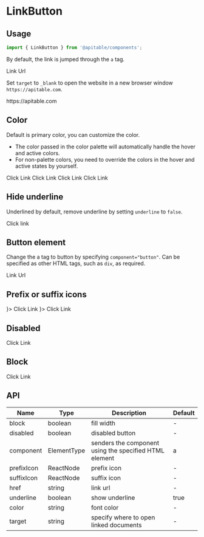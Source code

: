 
<Meta title="en/components/LinkButton" />

# LinkButton

## Usage

```jsx
import { LinkButton } from '@apitable/components';
```

By default, the link is jumped through the `a` tag.

<Canvas>
<ThemeToggle lang="en">
  <LinkButton>Link Url</LinkButton>
</ThemeToggle>
</Canvas>

Set `target` to `_blank` to open the website in a new browser window `https://apitable.com`.

<Canvas>
<ThemeToggle lang="en">
    <LinkButton href="https://apitable.com/">https://apitable.com</LinkButton>
</ThemeToggle>
</Canvas>

## Color

Default is primary color, you can customize the color.

+ The color passed in the color palette will automatically handle the hover and active colors.
+ For non-palette colors, you need to override the colors in the hover and active states by yourself.


<Canvas>
<ThemeToggle lang="en">
<LinkButton>Click Link</LinkButton>
<LinkButton color="#FF7A00">Click Link</LinkButton>
<LinkButton color={colors.textCommonSecondary}>Click Link</LinkButton>
<LinkButton className="myLinkButton">Click Link</LinkButton>
</ThemeToggle>
</Canvas>

## Hide underline

Underlined by default, remove underline by setting `underline` to `false`.

<Canvas>
<ThemeToggle lang="en">
<LinkButton
  underline={false}
  href="https://apitable.com"
>
  Click link
</LinkButton>
</ThemeToggle>
</Canvas>

## Button element

Change the a tag to button by specifying `component="button"`. Can be specified as other HTML tags, such as `div`, as required.

<Canvas>
<ThemeToggle lang="en">
    <LinkButton>Link Url</LinkButton>
</ThemeToggle>
</Canvas>


## Prefix or suffix icons

<Canvas>
<ThemeToggle lang="en">
    <LinkButton prefixIcon={<ColumnLinktableFilled currentColor />}>
        Click Link
    </LinkButton>
    <LinkButton suffixIcon={<DownloadOutlined currentColor />}>
        Click Link
    </LinkButton>
</ThemeToggle>
</Canvas>

## Disabled

<Canvas>
<ThemeToggle lang="en">
    <LinkButton disabled>
        Click Link
    </LinkButton>
</ThemeToggle>
</Canvas>

## Block

<Canvas>
<ThemeToggle lang="en">
    <LinkButton block>
        Click Link
    </LinkButton>
</ThemeToggle>
</Canvas>

## API

| Name       | Type        | Description                                            | Default |
|------------|-------------|--------------------------------------------------------|---------|
| block      | boolean     | fill width                                             | -       |
| disabled   | boolean     | disabled button                                        | -       |
| component  | ElementType | senders the component using the specified HTML element | a       |
| prefixIcon | ReactNode   | prefix icon                                            | -       |
| suffixIcon | ReactNode   | suffix icon                                            | -       |
| href       | string      | link url                                               | -       |
| underline  | boolean     | show underline                                         | true    |
| color      | string      | font color                                             | -       |
| target     | string      | specify where to open linked documents                 | -       |

